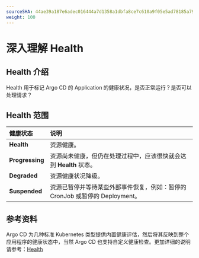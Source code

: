 ```yaml
---
sourceSHA: 44ae39a187e6adec016444a7d1358a1dbfa8ce7c610a9f05e5ad78185a79263f
weight: 100
---
```


# 深入理解 Health

## Health 介绍

Health 用于标记 Argo CD 的 Application 的健康状况，是否正常运行？是否可以处理请求？

## Health 范围

| 健康状态       | 说明                                                                 |
| :------------- | :-------------------------------------------------------------------- |
| **Health**     | 资源健康。                                                            |
| **Progressing**| 资源尚未健康，但仍在处理过程中，应该很快就会达到 **Health** 状态。 |
| **Degraded**   | 资源健康状况降级。                                                  |
| **Suspended**  | 资源已暂停并等待某些外部事件恢复，例如：暂停的 CronJob 或暂停的 Deployment。 |

## 参考资料
Argo CD 为几种标准 Kubernetes 类型提供内置健康评估，然后将其反映到整个应用程序的健康状态中，当然 Argo CD 也支持自定义健康检查。更加详细的说明请参考：[Health](https://argo-cd.readthedocs.io/en/stable/operator-manual/health/)
